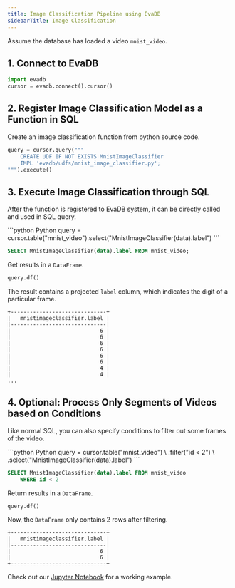 ```yaml
---
title: Image Classification Pipeline using EvaDB
sidebarTitle: Image Classification
---
```



Assume the database has loaded a video `mnist_video`.

## 1. Connect to EvaDB

```python
import evadb
cursor = evadb.connect().cursor()
```

## 2. Register Image Classification Model as a Function in SQL

Create an image classification function from python source code.

```python
query = cursor.query("""
    CREATE UDF IF NOT EXISTS MnistImageClassifier 
    IMPL 'evadb/udfs/mnist_image_classifier.py';
""").execute()
```

## 3. Execute Image Classification through SQL

After the function is registered to EvaDB system, it can be directly called and used in SQL query.

<CodeGroup>
```python Python
query = cursor.table("mnist_video").select("MnistImageClassifier(data).label")
```

```sql SQL
SELECT MnistImageClassifier(data).label FROM mnist_video;
```

</CodeGroup>

Get results in a `DataFrame`.

```python
query.df()
```

The result contains a projected `label` column, which indicates the digit of a particular frame.

```
+------------------------------+
|   mnistimageclassifier.label |
|------------------------------|
|                            6 |
|                            6 |
|                            6 |
|                            6 |
|                            6 |
|                            6 |
|                            4 |
|                            4 |
...
```

## 4. Optional: Process Only Segments of Videos based on Conditions

Like normal SQL, you can also specify conditions to filter out some frames of the video.

<CodeGroup>
```python Python
query = cursor.table("mnist_video") \
              .filter("id < 2") \
              .select("MnistImageClassifier(data).label")
```

```sql SQL
SELECT MnistImageClassifier(data).label FROM mnist_video 
    WHERE id < 2
```
</CodeGroup>

Return results in a `DataFrame`.

```python
query.df()
```

Now, the `DataFrame` only contains 2 rows after filtering.

```
+------------------------------+
|   mnistimageclassifier.label |
|------------------------------|
|                            6 |
|                            6 |
+------------------------------+
```

Check out our [Jupyter Notebook](https://github.com/georgia-tech-db/evadb/blob/master/tutorials/01-mnist.ipynb) for a working example.
